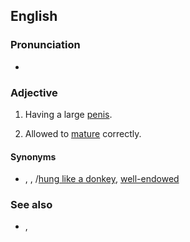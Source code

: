 {{also|well hung}}

==English==

===Pronunciation===
* {{rhymes|ʌŋ|lang=en}}

===Adjective===
{{en-adj|head=[[well]][[-]][[hung]]|better-hung|sup=best-hung}}

# {{lb|en|informal|vulgar}} Having a large [[penis]].
# {{lb|en|of [[game]] meat}} Allowed to [[mature]] correctly.

====Synonyms====
* {{sense|having a large penis}} {{l|en|hung}}, {{l|en|horse-hung}}, {{l|en|hung like a horse}}/[[hung like a donkey]], [[well-endowed]]

===See also===
* {{l|en|horse-hung}}, {{l|en|hung like a horse}}